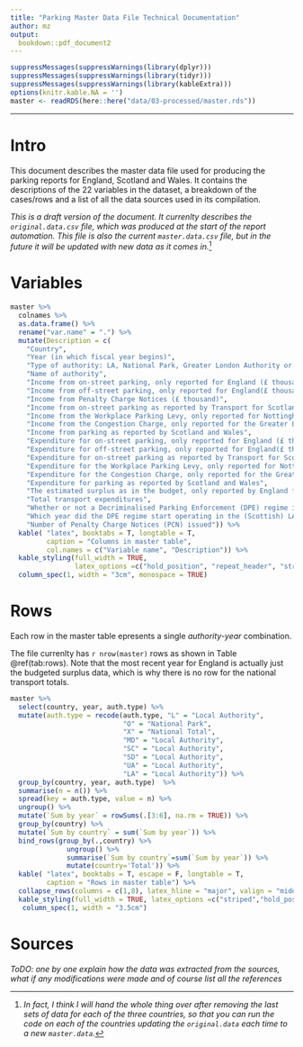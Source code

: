 ```yaml
---
title: "Parking Master Data File Technical Documentation"
author: mz
output:
  bookdown::pdf_document2
---
```


```r
suppressMessages(suppressWarnings(library(dplyr)))
suppressMessages(suppressWarnings(library(tidyr)))
suppressMessages(suppressWarnings(library(kableExtra)))
options(knitr.kable.NA = '')
master <- readRDS(here::here("data/03-processed/master.rds"))
```

----

# Intro {-}

This document describes the master data file used for producing the parking reports for England, Scotland and Wales. It contains the descriptions of the 22 variables in the dataset, a breakdown of the cases/rows and a list of all the data sources used in its compilation. 

*This is a draft version of the document. It currenlty describes the `original.data.csv` file, which was produced at the start of the report automation. This file is also the current `master.data.csv` file, but in the future it will be updated with new data as it comes in.*[^1]

[^1]: *In fact, I think I will hand the whole thing over after removing the last sets of data for each of the three countries, so that you can run the code on each of the countries updating the `original.data` each time to a new `master.data`.*


# Variables
```r

master %>% 
  colnames %>% 
  as.data.frame() %>% 
  rename("var.name" = ".") %>% 
  mutate(Description = c(
    "Country",
    "Year (in which fiscal year begins)",
    "Type of authority: LA, National Park, Greater London Authority or country (England)",
    "Name of authority",
    "Income from on-street parking, only reported for England (£ thousand)",
    "Income from off-street parking, only reported for England(£ thousand)",
    "Income from Penalty Charge Notices (£ thousand)",
    "Income from on-street parking as reported by Transport for Scotland from 2016 onwards (£ thousand)",
    "Income from the Workplace Parking Levy, only reported for Nottingham (£ thousand)",
    "Income from the Congestion Charge, only reported for the Greater London Authority (£ thousand)",
    "Income from parking as reported by Scotland and Wales",
    "Expenditure for on-street parking, only reported for England (£ thousand)",
    "Expenditure for off-street parking, only reported for England(£ thousand)",
    "Expenditure for on-street parking as reported by Transport for Scotland from 2016 onwards (£ thousand)",
    "Expenditure for the Workplace Parking Levy, only reported for Nottingham (£ thousand)",
    "Expenditure for the Congestion Charge, only reported for the Greater London Authority (£ thousand)",
    "Expenditure for parking as reported by Scotland and Wales",
    "The estimated surplus as in the budget, only reported by England from 2010/11 onward",
    "Total transport expenditures",
    "Whether or not a Decriminalised Parking Enforcement (DPE) regime is operated in the (Scottish) LA",
    "Which year did the DPE regime start operating in the (Scottish) LA",
    "Number of Penalty Charge Notices (PCN) issued")) %>% 
  kable( "latex", booktabs = T, longtable = T,
         caption = "Columns in master table",
         col.names = c("Variable name", "Description")) %>% 
  kable_styling(full_width = TRUE, 
                latex_options =c("hold_position", "repeat_header", "striped")) %>% 
  column_spec(1, width = "3cm", monospace = TRUE) 

```




# Rows

Each row in the master table epresents a single *authority-year* combination.

The file currenlty has `r nrow(master)` rows as shown in Table \@ref(tab:rows). Note that the most recent year for England is actually just the budgeted surplus data, which is why there is no row for the national transport totals. 

```r
master %>% 
  select(country, year, auth.type) %>% 
  mutate(auth.type = recode(auth.type, "L" = "Local Authority",
                            "O" = "National Park",
                            "X" = "National Total",
                            "MD" = "Local Authority",
                            "SC" = "Local Authority",
                            "SD" = "Local Authority",
                            "UA" = "Local Authority",
                            "LA" = "Local Authority")) %>% 
  group_by(country, year, auth.type)  %>% 
  summarise(n = n()) %>% 
  spread(key = auth.type, value = n) %>% 
  ungroup() %>% 
  mutate(`Sum by year` = rowSums(.[3:6], na.rm = TRUE)) %>% 
  group_by(country) %>% 
  mutate(`Sum by country` = sum(`Sum by year`)) %>% 
  bind_rows(group_by(.,country) %>%
              ungroup() %>% 
              summarise(`Sum by country`=sum(`Sum by year`)) %>%
              mutate(country='Total')) %>% 
  kable( "latex", booktabs = T, escape = F, longtable = T,
         caption = "Rows in master table") %>% 
  collapse_rows(columns = c(1,8), latex_hline = "major", valign = "middle") %>% 
  kable_styling(full_width = TRUE, latex_options =c("striped","hold_position", "repeat_header")) %>% 
   column_spec(1, width = "3.5cm")

```


# Sources

*ToDO: one by one explain how the data was extracted from the sources, what if any modifications were made and of course list all the references *





